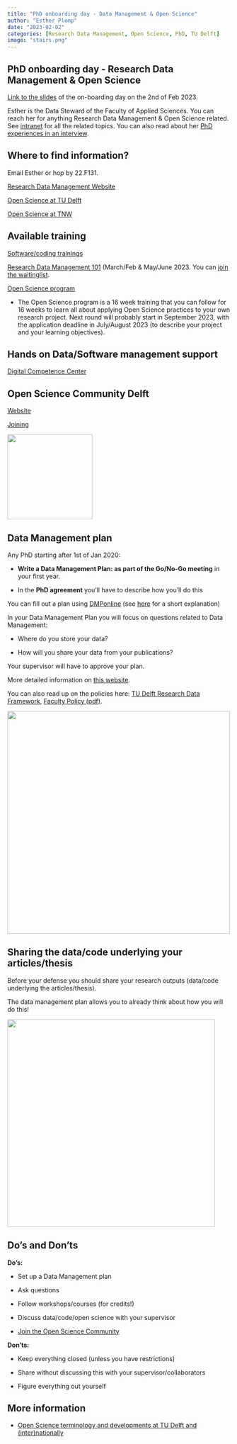 ```yaml
---
title: "PhD onboarding day - Data Management & Open Science"
author: "Esther Plomp"
date: "2023-02-02"
categories: [Research Data Management, Open Science, PhD, TU Delft]
image: "stairs.png"
---
```


## PhD onboarding day - Research Data Management & Open Science

[Link to the slides](https://surfdrive.surf.nl/files/index.php/s/JKif66YpHv7N1ds) of the on-boarding day on the 2nd of Feb 2023.

Esther is the Data Steward of the Faculty of Applied Sciences. You can reach her for anything Research Data Management & Open Science related. See [intranet](https://intranet.tudelft.nl/-/data-stewardship-at-applied-sciences) for all the related topics. You can also read about her [PhD experiences in an interview](https://intranet.tudelft.nl/-/personal-perspectives-on-phd-in-4-an-interview-with-esther-plomp).

## Where to find information?

Email Esther or hop by 22.F131.

[Research Data Management Website](https://www.tudelft.nl/en/library/current-topics/research-data-management/)

[Open Science at TU Delft](https://www.tudelft.nl/open-science)

[Open Science at TNW](https://estherplomp.github.io/TNW-OS-support/)

## Available training

[Software/coding trainings](https://www.tudelft.nl/en/library/current-topics/research-data-management/r/training-events/training-for-researchers/)

[Research Data Management 101](https://intranet.tudelft.nl/-/r4.a1-research-data-management-101) (March/Feb & May/June 2023. You can [join the waitinglist](https://forms.office.com/r/PLm9TMBGGk).

[Open Science program](https://intranet.tudelft.nl/en/-/open-life-science-programme)

-   The Open Science program is a 16 week training that you can follow for 16 weeks to learn all about applying Open Science practices to your own research project. Next round will probably start in September 2023, with the application deadline in July/August 2023 (to describe your project and your learning objectives).

## Hands on Data/Software management support

[Digital Competence Center](https://dcc.tudelft.nl/)

## Open Science Community Delft

[Website](https://osc-delft.github.io/)

[Joining](https://forms.gle/v2dtynQ2j6wSMWTS6)

![](images/paste-55FF12FC.png){fig-alt="Logo of the Open Science Community Delft" width="192"}

## Data Management plan

Any PhD starting after 1st of Jan 2020:

-   **Write a Data Management Plan: as part of the Go/No-Go meeting** in your first year.

-   In the **PhD agreement** you'll have to describe how you'll do this

You can fill out a plan using [DMPonline](https://dmponline.tudelft.nl/) (see [here](https://www.tudelft.nl/en/library/current-topics/research-data-management/r/plan/dmponline/dmponline/) for a short explanation)

In your Data Management Plan you will focus on questions related to Data Management:

-   Where do you store your data?

-   How will you share your data from your publications?

Your supervisor will have to approve your plan.

More detailed information on [this website](https://estherplomp.github.io/TNW-OS-support/posts/DMP-PhD/).

You can also read up on the policies here: [TU Delft Research Data Framework](https://www.tudelft.nl/en/library/current-topics/research-data-management/r/policies/tu-delft-faculty-policies/), [Faculty Policy (pdf)](https://d1rkab7tlqy5f1.cloudfront.net/Library/Themaportalen/RDM/Beleid/2020_AS_Research_Data_Management_Policy.pdf).

![](images/paste-999D1DDA.png){fig-alt="A woman is scared because she thinks she lost all her data because her computer crashed. But it turns out that she had backed up her data thanks to setting out a plan for this in her data management plan!" width="503"}

## Sharing the data/code underlying your articles/thesis

Before your defense you should share your research outputs (data/code underlying the articles/thesis).

The data management plan allows you to already think about how you will do this!

![](images/paste-D7775324.png){fig-alt="A woman standing in front of a messy closet with research data, trying to find the data that she generated last year." width="469"}

## Do's and Don'ts

**Do's:**

-   Set up a Data Management plan

-   Ask questions

-   Follow workshops/courses (for credits!)

-   Discuss data/code/open science with your supervisor

-   [Join the Open Science Community](https://forms.gle/v2dtynQ2j6wSMWTS6)

**Don'ts:**

-   Keep everything closed (unless you have restrictions)

-   Share without discussing this with your supervisor/collaborators

-   Figure everything out yourself

## More information

-   [Open Science terminology and developments at TU Delft and (inter)nationally](https://estherplomp.github.io/TNW-OS-support/posts/open-science-TUD/)
